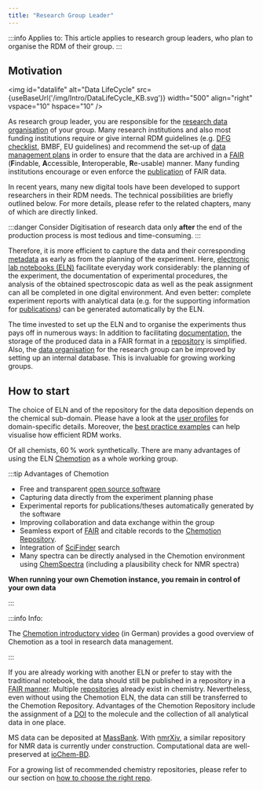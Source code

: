 ```yaml
---
title: "Research Group Leader"
---
```



:::info Applies to:
This article applies to research group leaders, who plan to organise the RDM of their group.
:::

## Motivation

<img id="datalife" alt="Data LifeCycle" src={useBaseUrl('/img/Intro/DataLifeCycle_KB.svg')} width="500" align="right" vspace="10" hspace="10" />

As research group leader, you are responsible for the [research data organisation](/docs/data/data_organisation) of your group. Many research institutions and also most funding institutions require or give internal RDM guidelines (e.g. [DFG checklist](https://www.dfg.de/download/pdf/foerderung/grundlagen_dfg_foerderung/forschungsdaten/forschungsdaten_checkliste_de.pdf), BMBF, EU guidelines) and recommend the set-up of [data management plans](/docs/data/dmp) in order to ensure that the data are archived in a [FAIR](/docs/topics/fair) (**F**indable, **A**ccessible, **I**nteroperable, **R**e-usable) manner. Many funding institutions encourage or even enforce the [publication](/docs/data/data_publication) of FAIR data.

In recent years, many new digital tools have been developed to support researchers in their RDM needs. The technical possibilities are briefly outlined below. For more details, please refer to the related chapters, many of which are directly linked.

:::danger Consider
Digitisation of research data only **after** the end of the production process is most tedious and time-consuming.
:::

Therefore, it is more efficient to capture the data and their corresponding [metadata](/docs/topics/metadata) as early as from the planning of the experiment. Here, [electronic lab notebooks (ELN)](/docs/topics/eln) facilitate everyday work considerably: the planning of the experiment, the documentation of experimental procedures, the analysis of the obtained spectroscopic data as well as the peak assignment can all be completed in one digital environment. And even better: complete experiment reports with analytical data (e.g. for the supporting information for [publications](/docs/data/data_publication)) can be generated automatically by the ELN.

The time invested to set up the ELN and to organise the experiments thus pays off in numerous ways: In addition to facilitating [documentation](/docs/data/data_documentation), the storage of the produced data in a FAIR format in a [repository](/docs/topics/repositories) is simplified. Also, the [data organisation](/docs/data/data_organisation) for the research group can be improved by setting up an internal database. This is invaluable for growing working groups.

## How to start

The choice of ELN and of the repository for the data deposition depends on the chemical sub-domain. Please have a look at the [user profiles](/docs/domains/guide) for domain-specific details.
Moreover, the [best practice examples](/docs/topics/best_practice) can help visualise how efficient RDM works.

Of all chemists, 60 % work synthetically. There are many advantages of using the ELN [Chemotion](https://eln.chemotion.net/home) as a whole working group.

:::tip Advantages of Chemotion

- Free and transparent [open source software](https://github.com/ComPlat/chemotion_ELN)
- Capturing data directly from the experiment planning phase
- Experimental reports for publications/theses automatically generated by the software
- Improving collaboration and data exchange within the group
- Seamless export of [FAIR](/docs/topics/fair) and citable records to the [Chemotion Repository](https://www.chemotion-repository.net/welcome).
- Integration of [SciFinder](https://www.cas.org/solutions/cas-scifinder-discovery-platform/cas-scifinder) search
- Many spectra can be directly analysed in the Chemotion environment using [ChemSpectra](https://eln.chemotion.net/chemspectra-editor) (including a plausibility check for NMR spectra)

**When running your own Chemotion instance, you remain in control of your own data**

:::

:::info Info:

The [Chemotion introductory video](https://www.youtube.com/watch?v=tZHaP6DW-Dw) (in German) provides a good overview of Chemotion as a tool in research data management.

:::

If you are already working with another ELN or prefer to stay with the traditional notebook, the data should still be published in a repository in a [FAIR manner](/docs/topics/fair). Multiple [repositories](/docs/topics/repositories/) already exist in chemistry. Nevertheless, even without using the Chemotion ELN, the data can still be transferred to the Chemotion Repository. Advantages of the Chemotion Repository include the assignment of a [DOI](/docs/topics/pid/#dois) to the molecule and the collection of all analytical data in one place.

MS data can be deposited at [MassBank](https://massbank.eu/MassBank). With [nmrXiv](https://docs.nmrxiv.org/), a similar repository for NMR data is currently under construction. Computational data are well-preserved at [ioChem-BD](https://www.iochem-bd.org/).

For a growing list of recommended chemistry repositories, please refer to our section on [how to choose the right repo](/docs/data/choose_repository).

